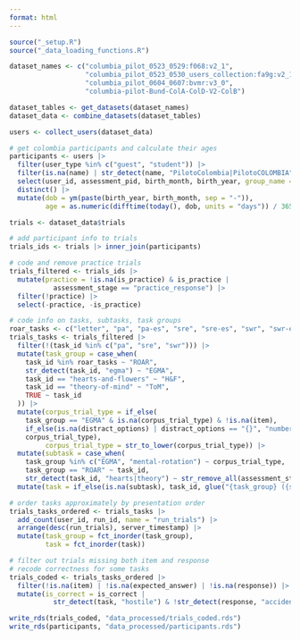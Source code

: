 ```yaml
---
format: html
---
```

  
```r
source("_setup.R")
source("_data_loading_functions.R")
```

```r
dataset_names <- c("columbia_pilot_0523_0529:f068:v2_1",
                   "columbia_pilot_0523_0530_users_collection:fa9g:v2_1",
                   "columbia_pilot_0604_0607:bvmr:v3_0",
                   "columbia-pilot-Bund-ColA-ColD-V2-ColB")

dataset_tables <- get_datasets(dataset_names)
dataset_data <- combine_datasets(dataset_tables)
```

```r
users <- collect_users(dataset_data)

# get colombia participants and calculate their ages
participants <- users |>
  filter(user_type %in% c("guest", "student")) |>
  filter(is.na(name) | str_detect(name, "PilotoColombia|PilotoCOLOMBIA")) |>
  select(user_id, assessment_pid, birth_month, birth_year, group_name = name) |>
  distinct() |>
  mutate(dob = ym(paste(birth_year, birth_month, sep = "-")),
         age = as.numeric(difftime(today(), dob, units = "days")) / 365.25)
```

```r
trials <- dataset_data$trials

# add participant info to trials
trials_ids <- trials |> inner_join(participants)

# code and remove practice trials
trials_filtered <- trials_ids |>
  mutate(practice = !is.na(is_practice) & is_practice |
           assessment_stage == "practice_response") |>
  filter(!practice) |>
  select(-practice, -is_practice)

# code info on tasks, subtasks, task groups
roar_tasks <- c("letter", "pa", "pa-es", "sre", "sre-es", "swr", "swr-es", "vocab")
trials_tasks <- trials_filtered |>
  filter(!(task_id %in% c("pa", "sre", "swr"))) |>
  mutate(task_group = case_when(
    task_id %in% roar_tasks ~ "ROAR",
    str_detect(task_id, "egma") ~ "EGMA",
    task_id == "hearts-and-flowers" ~ "H&F",
    task_id == "theory-of-mind" ~ "ToM",
    TRUE ~ task_id
  )) |>
  mutate(corpus_trial_type = if_else(
    task_group == "EGMA" & is.na(corpus_trial_type) & !is.na(item),
    if_else(is.na(distract_options) | distract_options == "{}", "number line slider", "number line 4afc"),
    corpus_trial_type),
         corpus_trial_type = str_to_lower(corpus_trial_type)) |>
  mutate(subtask = case_when(
    task_group %in% c("EGMA", "mental-rotation") ~ corpus_trial_type,
    task_group == "ROAR" ~ task_id,
    str_detect(task_id, "hearts|theory") ~ str_remove_all(assessment_stage, " stimulus"))) |>
  mutate(task = if_else(is.na(subtask), task_id, glue("{task_group} ({subtask})")))

# order tasks approximately by presentation order
trials_tasks_ordered <- trials_tasks |>
  add_count(user_id, run_id, name = "run_trials") |>
  arrange(desc(run_trials), server_timestamp) |>
  mutate(task_group = fct_inorder(task_group),
         task = fct_inorder(task))

# filter out trials missing both item and response
# recode correctness for some tasks
trials_coded <- trials_tasks_ordered |>
  filter(!is.na(item) | !is.na(expected_answer) | !is.na(response)) |>
  mutate(is_correct = is_correct |
           str_detect(task, "hostile") & !str_detect(response, "accident"))

write_rds(trials_coded, "data_processed/trials_coded.rds")
write_rds(participants, "data_processed/participants.rds")
```
